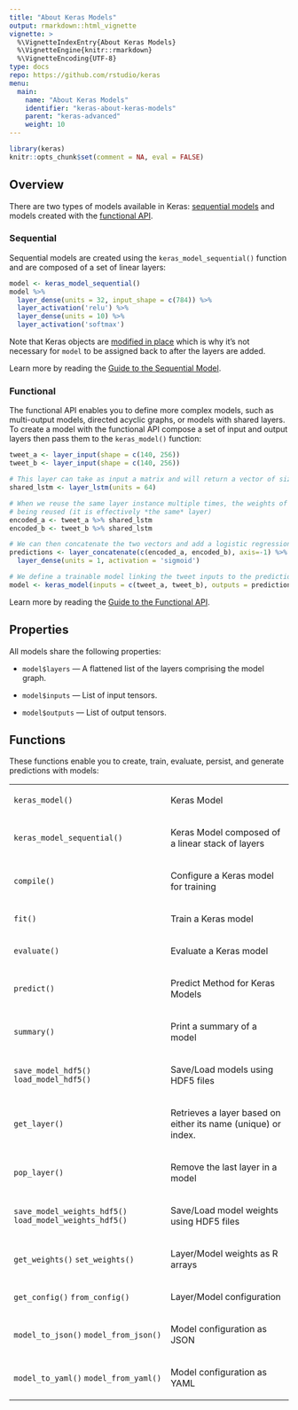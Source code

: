 ```yaml
---
title: "About Keras Models"
output: rmarkdown::html_vignette
vignette: >
  %\VignetteIndexEntry{About Keras Models}
  %\VignetteEngine{knitr::rmarkdown}
  %\VignetteEncoding{UTF-8}
type: docs
repo: https://github.com/rstudio/keras
menu:
  main:
    name: "About Keras Models"
    identifier: "keras-about-keras-models"
    parent: "keras-advanced"
    weight: 10
---
```


```r
library(keras)
knitr::opts_chunk$set(comment = NA, eval = FALSE)
```

## Overview

There are two types of models available in Keras: [sequential models](sequential_model.html) and models created with the [functional API](functional_api.html).

### Sequential

Sequential models are created using the `keras_model_sequential()` function and are composed of a set of linear layers:

```r
model <- keras_model_sequential() 
model %>% 
  layer_dense(units = 32, input_shape = c(784)) %>% 
  layer_activation('relu') %>% 
  layer_dense(units = 10) %>% 
  layer_activation('softmax')
```

Note that Keras objects are [modified in place](faq.html#why-are-keras-objects-modified-in-place) which is why it's not necessary for `model` to be assigned back to after the layers are added.

Learn more by reading the [Guide to the Sequential Model](sequential_model.html).

### Functional

The functional API enables you to define more complex models, such as multi-output models, directed acyclic graphs, or models with shared layers. To create a model with the functional API compose a set of input and output layers then pass them to the `keras_model()` function: 

```r
tweet_a <- layer_input(shape = c(140, 256))
tweet_b <- layer_input(shape = c(140, 256))

# This layer can take as input a matrix and will return a vector of size 64
shared_lstm <- layer_lstm(units = 64)

# When we reuse the same layer instance multiple times, the weights of the layer are also
# being reused (it is effectively *the same* layer)
encoded_a <- tweet_a %>% shared_lstm
encoded_b <- tweet_b %>% shared_lstm

# We can then concatenate the two vectors and add a logistic regression on top
predictions <- layer_concatenate(c(encoded_a, encoded_b), axis=-1) %>% 
  layer_dense(units = 1, activation = 'sigmoid')

# We define a trainable model linking the tweet inputs to the predictions
model <- keras_model(inputs = c(tweet_a, tweet_b), outputs = predictions)
```

Learn more by reading the [Guide to the Functional API](unctional_api.html).

## Properties

All models share the following properties:

- `model$layers` --- A flattened list of the layers comprising the model graph.

- `model$inputs` --- List of input tensors.

- `model$outputs` --- List of output tensors.


## Functions

These functions enable you to create, train, evaluate, persist, and generate predictions with models:

<table class="ref-index">

<colgroup>
<col class="alias" />
<col class="title" />
</colgroup>

<tbody>
<tr>
<!--  -->
<td>
`keras_model()`
</td>
<td><p>Keras Model</p></td>
</tr><tr>
<!--  -->
<td>
`keras_model_sequential()`
</td>
<td><p>Keras Model composed of a linear stack of layers</p></td>
</tr><tr>
<!--  -->
<td>
`compile()`
</td>
<td><p>Configure a Keras model for training</p></td>
</tr><tr>
<!--  -->
<td>
`fit()`
</td>
<td><p>Train a Keras model</p></td>
</tr><tr>
<!--  -->
<td>
`evaluate()`
</td>
<td><p>Evaluate a Keras model</p></td>
</tr><tr>
<!--  -->
<td>
`predict()`
</td>
<td><p>Predict Method for Keras Models</p></td>
</tr><tr>
<!--  -->
<td>
`summary()`
</td>
<td><p>Print a summary of a model</p></td>
</tr>
<tr>
<!--  -->
<td>
  `save_model_hdf5()` `load_model_hdf5()`
</td>
<td><p>Save/Load models using HDF5 files</p></td>
</tr><tr>
<!--  -->
<td>
  `get_layer()` 
</td>
<td><p>Retrieves a layer based on either its name (unique) or index.</p></td>
</tr><tr>
<!--  -->
<td>
  `pop_layer()` 
</td>
<td><p>Remove the last layer in a model</p></td>
</tr><tr>
<!--  -->
<td>
  `save_model_weights_hdf5()` `load_model_weights_hdf5()`
</td>
<td><p>Save/Load model weights using HDF5 files</p></td>
</tr><tr>
<!--  -->
<td>
  `get_weights()` `set_weights()`
</td>
<td><p>Layer/Model weights as R arrays</p></td>
</tr><tr>
<!--  -->
<td>
  `get_config()` `from_config()`
</td>
<td><p>Layer/Model configuration</p></td>
</tr><tr>
<!--  -->
<td>
  `model_to_json()` `model_from_json()`
</td>
<td><p>Model configuration as JSON</p></td>
</tr><tr>
<!--  -->
<td>
  `model_to_yaml()` `model_from_yaml()`
</td>
<td><p>Model configuration as YAML</p></td>
</tr>
</tbody>
</table>


